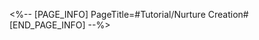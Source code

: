 <%-- [PAGE_INFO]
PageTitle=#Tutorial/Nurture Creation#
[END_PAGE_INFO] --%>
{{Tutorial
|sort      = 960103
|title     = Nurture Creation
|subtitle  = 
|type      = 
|about     = 
|image1    = Tutorial Nurture Creation 1.png{{subst:void|<!--$UPLOAD:<<SpriteOutput/TutorialPic/TutorialPage_960103.png>-<Tutorial Nurture Creation 1.png>-<Tutorial Files>>-->}}
|text1     = Nurturing can sometimes trigger {{Color|h|nobold=1|Mutation Events}}. After depositing the materials needed, creations obtain {{Color|h|nobold=1|Mutant Traits}}.<br />When triggering {{Color|h|nobold=1|Special Mutations}}, creations can become {{Color|h|nobold=1|rare creations}}.
|image2    = Tutorial Nurture Creation 2.png{{subst:void|<!--$UPLOAD:<<SpriteOutput/TutorialPic/TutorialPage_960104.png>-<Tutorial Nurture Creation 2.png>-<Tutorial Files>>-->}}
|text2     = After you have {{Color|h|nobold=1|all the needed Base Traits}}, the Lifeform Oven will be able to calculate the {{Color|h|nobold=1|Resolution Rate}}.<br />The Resolution Rate indicates {{Color|h|nobold=1|the probability of a mutation occurring}}.
}}
